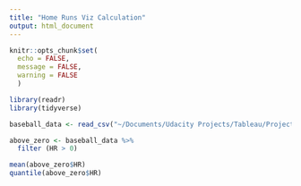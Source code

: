 ```yaml
---
title: "Home Runs Viz Calculation"
output: html_document
---
```


```r
knitr::opts_chunk$set(
  echo = FALSE,
  message = FALSE,
  warning = FALSE
  )

library(readr)
library(tidyverse)
```

```r
baseball_data <- read_csv("~/Documents/Udacity Projects/Tableau/Project Files/baseball_data.csv")
```

```r
above_zero <- baseball_data %>%
  filter (HR > 0)

mean(above_zero$HR)
quantile(above_zero$HR)
```

